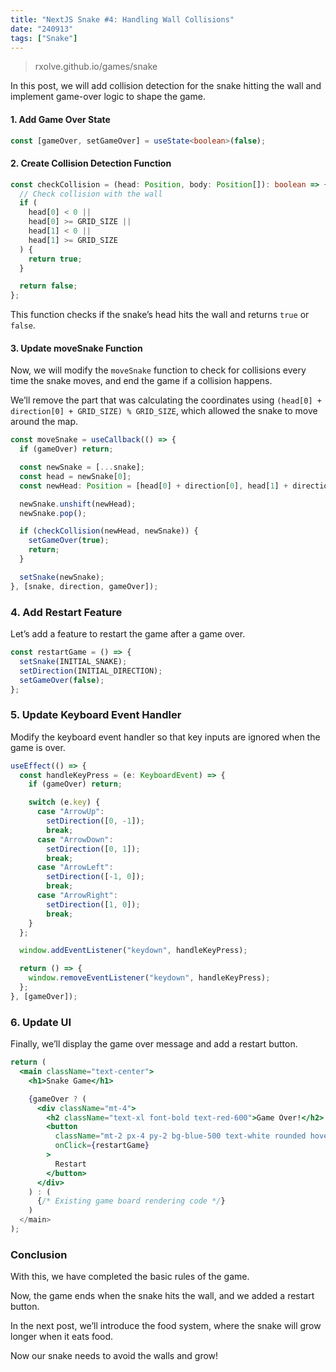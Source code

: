 ```yaml
---
title: "NextJS Snake #4: Handling Wall Collisions"
date: "240913"
tags: ["Snake"]
---
```


> rxolve.github.io/games/snake

In this post, we will add collision detection for the snake hitting the wall and implement game-over logic to shape the game.

#### 1. Add Game Over State

```typescript
const [gameOver, setGameOver] = useState<boolean>(false);
```

#### 2. Create Collision Detection Function

```typescript
const checkCollision = (head: Position, body: Position[]): boolean => {
  // Check collision with the wall
  if (
    head[0] < 0 ||
    head[0] >= GRID_SIZE ||
    head[1] < 0 ||
    head[1] >= GRID_SIZE
  ) {
    return true;
  }

  return false;
};
```

This function checks if the snake’s head hits the wall and returns `true` or `false`.

#### 3. Update moveSnake Function

Now, we will modify the `moveSnake` function to check for collisions every time the snake moves, and end the game if a collision happens.

We’ll remove the part that was calculating the coordinates using `(head[0] + direction[0] + GRID_SIZE) % GRID_SIZE`, which allowed the snake to move around the map.

```typescript
const moveSnake = useCallback(() => {
  if (gameOver) return;

  const newSnake = [...snake];
  const head = newSnake[0];
  const newHead: Position = [head[0] + direction[0], head[1] + direction[1]];

  newSnake.unshift(newHead);
  newSnake.pop();

  if (checkCollision(newHead, newSnake)) {
    setGameOver(true);
    return;
  }

  setSnake(newSnake);
}, [snake, direction, gameOver]);
```

### 4. Add Restart Feature

Let’s add a feature to restart the game after a game over.

```typescript
const restartGame = () => {
  setSnake(INITIAL_SNAKE);
  setDirection(INITIAL_DIRECTION);
  setGameOver(false);
};
```

### 5. Update Keyboard Event Handler

Modify the keyboard event handler so that key inputs are ignored when the game is over.

```typescript
useEffect(() => {
  const handleKeyPress = (e: KeyboardEvent) => {
    if (gameOver) return;

    switch (e.key) {
      case "ArrowUp":
        setDirection([0, -1]);
        break;
      case "ArrowDown":
        setDirection([0, 1]);
        break;
      case "ArrowLeft":
        setDirection([-1, 0]);
        break;
      case "ArrowRight":
        setDirection([1, 0]);
        break;
    }
  };

  window.addEventListener("keydown", handleKeyPress);

  return () => {
    window.removeEventListener("keydown", handleKeyPress);
  };
}, [gameOver]);
```

### 6. Update UI

Finally, we’ll display the game over message and add a restart button.

```jsx
return (
  <main className="text-center">
    <h1>Snake Game</h1>

    {gameOver ? (
      <div className="mt-4">
        <h2 className="text-xl font-bold text-red-600">Game Over!</h2>
        <button
          className="mt-2 px-4 py-2 bg-blue-500 text-white rounded hover:bg-blue-600"
          onClick={restartGame}
        >
          Restart
        </button>
      </div>
    ) : (
      {/* Existing game board rendering code */}
    )
  </main>
);
```

### Conclusion

With this, we have completed the basic rules of the game.

Now, the game ends when the snake hits the wall, and we added a restart button.

In the next post, we’ll introduce the food system, where the snake will grow longer when it eats food.

Now our snake needs to avoid the walls and grow!
